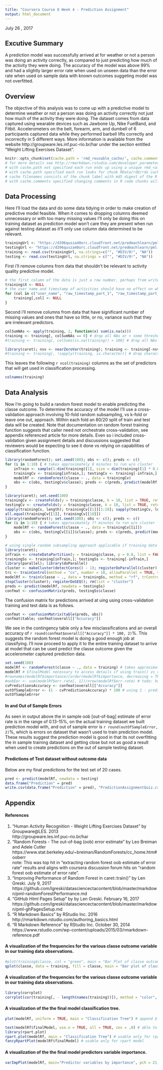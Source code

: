 ```yaml
---
title: "Coursera Course 8 Week 4 - Prediction Assignment"
output: html_document
---
```

 
July 26 , 2017  

## Excutive Summary
A prediction model was successfully arrived at for weather or not a person was doing an activity
correctly, as compared to just predicting how much of the activity they were doing. The accuracy
of the model was above 99% and had a slightly larger error rate when used on unseen data than
the error rate when used on sample data with known outcomes suggeting model was not overfitted.

## Overview
The objective of this analysis was to come up with a predictive model to determine weather or not 
a person was doing an activity correctly not just how much of the activity they were doing.  The 
dataset comes from data captured using wearable devices such as Jawbone Up, Nike FuelBand, and Fitbit.
Accelerometers on the belt, forearm, arm, and dumbell of 6 participants captured data while they
performed barbell lifts correctly and incorrectly in 5 different ways.  More information is available 
from the website http://groupware.les.inf.puc-rio.br/har under the section entitled "Weight Lifting 
Exercises Dataset".

```r
knitr::opts_chunk$set(cache.path = 'rmd_reusable_cache/', cache.comments = FALSE, comment = FALSE, message = FALSE, warning = FALSE)
# for more details see http://rmarkdown.rstudio.com/developer_parameterized_reports.html
# with cache.path not specified each run ends up using a unique rmd_<alphanumeric x 12>_cache/html folder so prior run chunk cache files never found
# with cache.path specified each run looks for chunk RData/rdb/rdx cache files in the root of the specified folder and so they are found
# cache filenames consists of the chunk label with md5 digest of the R code in the chunk so any changes in chunk will cause it to look for new filename
# with cache.comments specified changing comments in R code chunks will not invalidate the cache database
```

## Data Processing
Here I'll load the data and do some data tidying in order to make creation of predictive model 
feasible. When it comes to dropping columns deemed unnecessary or with too many missing values
I'll only be doing this on training dataset as prediction model won't care they are present when 
run against testing dataset as it'll only use column data determined to be relevant.

```r
trainingUrl <- "https://d396qusza40orc.cloudfront.net/predmachlearn/pml-training.csv"
testingUrl <- "https://d396qusza40orc.cloudfront.net/predmachlearn/pml-testing.csv"
training <- read.csv(trainingUrl, na.strings=c("", "#DIV/0!", "NA"))
testing <- read.csv(testingUrl, na.strings = c("", "#DIV/0!", "NA"))
```

First i'll remove columns from data that shouldn't be relevant to activity quality predictive model.
```r
# the first column of the data is just a row number, perhaps from write.cvs w/o row.names = FALSE
training$X <- NULL
# the user name and timestamp of activities should have no effect on whether they were done correctly
for (col in c("user_name", "raw_timestamp_part_1", "raw_timestamp_part_2", "cvtd_timestamp")) {
    training[,col] <- NULL
}
```

Second i'll remove columns from data that have significant number of missing values and ones that
have so little, or no, variance such that they are irrelevant predictors.
```r
colSumNAs <- apply(training, 2, function(x) sum(is.na(x)))
training <- training[, colSumNAs == 0] # drop all NAs or < some threshold
#training <- training[, colSums(is.na(training)) < 100] # drop all NAs or < some threshold

library(caret); nsv <- nearZeroVar(training); training <- training[-nsv] # drop zero variance predictors
#training <- training[, !sapply(training, is.character)] # drop character class columns which zvp covers 
```

This leaves the following `r ncol(training)` columns as the set of predictors that will get used in classification 
processing.
```r
colnames(training)
```

## Data Analysis
Now I'm going to build a random forest model to enable predicting the classe outcome. To determine the accuracy of 
the model I'll use a cross-validation approach involving 10-fold random subsampling, vs k-fold or leave one out,
approach.  Within each fold an 80/20 split of train and test data will be created.  Note that documentation on 
random forest training function suggests that caller need not orchestrate cross-validation, see appendix referenced 
article for more details. Even so i included cross-validation given assignment details and discussions suggested 
that reviewers would be expecting to see it done vs relying on capabilities of classification function.

```r
library(randomForest); set.seed(100); obs <- c(); preds <- c()
for (i in 1:10) { # takes approximately 8 minutes to run w/o cluster
    inTrain <- sample(1:dim(training)[1], size = dim(training)[1] * 0.8, replace = FALSE)
    trainingCv <- training[inTrain,]; testingCv <- training[-inTrain,]
    modelRf <- randomForest(classe ~ ., data = trainingCv)
    obs <- c(obs, testingCv$classe); preds <- c(preds, predict(modelRf, testingCv))
}
```

```r
library(caret); set.seed(100)
trainingCv <- createFolds(y = training$classe, k = 10, list = TRUE, returnTrain = TRUE)
testingCv <- createFolds(y = training$classe, k = 10, list = TRUE, returnTrain = FALSE)
sapply(trainingCv, length); trainingCv[[1]][1:10]; sapply(testingCv, length); testingCv[[1]][1:10]
all.equal(trainingCv[[1]], trainingCv[[10]])
library(randomForest); set.seed(100); obs <- c(); preds <- c()
for (i in 1:10) { # takes approximately ?? minutes to run w/o cluster
    modelRf <- randomForest(classe ~ ., data = trainingCv[[i]])
    obs <- c(obs, testingCv[[i]]$classe); preds <- c(preds, predict(modelRf, testingCv[[i]]))
}
```

```r
# using single random subsampling approach applicable if training data set is large or using train cv control
library(caret); 
inTrain <- createDataPartition(y = training$classe, p = 0.8, list = FALSE) # leave out 20% of data for prediction testing
trainingSs <- training[inTrain,]; testingSs <- training[-inTrain,]
library(parallel); library(doParallel) 
cluster <- makeCluster(detectCores() - 1); registerDoParallel(cluster) # leave out one core for OS
trc <- trainControl(method = "cv", number = 10, allowParallel = TRUE, verboseIter = FALSE)  # 10-fold cv with parallel enabled
modelRf <- train(classe ~ ., data = trainingSs, method = "rf", trControl = trc) # takes approximately ??? minutes to run
stopCluster(cluster); registerDoSEQ(); rm(list = "cluster")
preds <- predict(modelRf, newdata = testingSs)
confmat <- confusionMatrix(preds, testingSs$classe)
```

The confusion matrix for predictions arrived at uing using cross-validation training and test data is as follows.
```r
confmat <- confusionMatrix(table(preds, obs))
confmat$table; confmat$overall[["Accuracy"]]
```

We see in the contingency table only a few misclassifications and an overall accuracy of `r round(confmat$overall[["Accuracy"]] * 100, 2)`%. 
This suggests the random forest model is doing a good enough job at classifying. I'll now proceed to apply it to the entire training 
dataset to arrive at model that can be used predict the classe outcome given the accelerometer captured prediction data.

```r
set.seed(100)
modelRf <- randomForest(classe ~ ., data = training) # takes approximately a minute to run w/o cluster
modelRf # $finalModel necessary to access details if using train() vs randomForest()
#rownames(modelRf$importance)[order(modelRf$importance, decreasing = TRUE)] # to see list of predictors by importance
#oobEer <- sum(modelRf$err.rate[, 1])/nrow(modelRf$err.rate) # todo: how to acquire modelRf "oob estimate of error rate"
cvPredictionsAccuracy <- confmat$overall[["Accuracy"]]
outOfSampleError <- (1 - cvPredictionsAccuracy) * 100 # using 1 - prediction accuracy for cross-validation samples
outOfSampleError
```

#### In and Out of Sample Errors
As seen in output above the in sample oob [out-of-bag] estimate of error rate is in the range of 0.13-15%, on the actual training dataset we 
built prediction model with, and out of sample error is `r round(outOfSampleError, 2)`%, which is errors on dataset that wasn't used to train 
prediction model. These results suggest the prediction model is good in that its not overfitting the in sample training dataset and getting 
close but not as good a result when used to create predictions on the out of sample testing dataset.

#### Predictions of Test dataset without outcome data
Below are my final predictions for the test set of 20 cases.
```r
pred <- predict(modelRf, newdata = testing)
data.frame("Prediction" = pred)
write.csv(data.frame("Prediction" = pred), "PredictionAssignmentQuiz.csv")
```

\pagebreak

## Appendix

#### References
1. "Human Activity Recognition - Weight Lifting Exercises Dataset" by Groupware@LES. 2013  
http://groupware.les.inf.puc-rio.br/har  
2. "Random Forests - The out-of-bag (oob) error estimate" by Leo Breiman and Adele Cutler  
https://www.stat.berkeley.edu/~breiman/RandomForests/cc_home.htm#ooberr  
note: This was top hit in "extracting random forest oob estimate of error rate" results and 
aligns with coursera discussion forum hits on "random forest oob estimate of error rate".  
3. "Improving Performance of Random Forest in caret::train()" by Len Greski. July 9, 2017  
https://github.com/lgreski/datasciencectacontent/blob/master/markdown/pml-randomForestPerformance.md  
4. "GitHub Html Pages Setup" by  by Len Greski. February 16, 2017  
https://github.com/lgreski/datasciencectacontent/blob/master/markdown/pml-ghPagesSetup.md  
5. "R Markdown Basics" by RStudio Inc. 2016  
http://rmarkdown.rstudio.com/authoring_basics.html  
6. "R Markdown Reference" by RStudio Inc. October 30, 2014  
https://www.rstudio.com/wp-content/uploads/2015/03/rmarkdown-reference.pdf  

#### A visualization of the frequencies for the various classe outcome variable in our training data observations.
```r
#plot(training$classe, col = "green", main = "Bar Plot of classe outcome frequencies", xlab = "classe", ylab = "count")
qplot(classe, data = training, fill = classe, main = "Bar plot of classe outcome frequencies")
```

#### A visualization of the frequencies for the various classe outcome variable in our training data observations.
```r
library(corrplot)
corrplot(cor(training[, - length(names(training))]), method = "color", tl.cex = 0.5)
```

#### A visualization of the the final model classification tree.
```r
plot(modelRf, uniform = TRUE, main = "Classification Tree") # append $finalModel if train() generated model
```

```r
text(modelRf$finalModel, use.n = TRUE, all = TRUE, cex = .8) # able to be layered on plot only if train() generated model
library(rpart.plot) 
rpart.plot(modelRf, main = "Classification Tree") # usable only for rpart model
fancyRpartPlot(modelRf$finalModel) # usable only for rpart model
```

#### A visualization of the the final model predictors variable importance.
```r
varImpPlot(modelRf, main="Predictor variables by importance", pch = 21, cex=0.8)
```

